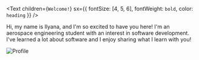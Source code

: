 <Text
  children={`Welcome!`}
  sx={{ fontSize: [4, 5, 6], fontWeight: `bold`, color: `heading` }}
/>

Hi, my name is Ilyana, and I'm so excited to have you here! I'm an aerospace engineering student with an interest in software development. I've learned a lot about software and I enjoy sharing what I learn with you!

![Profile](/profile.png "profile image")
